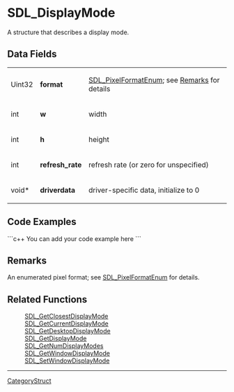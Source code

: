 <!-- pragma section-numbers off -->
<!-- pragma disable-camelcase -->

= SDL_DisplayMode =
A structure that describes a display mode.


== Data Fields ==
{|
|Uint32
|'''format'''
|[[SDL_PixelFormatEnum]]; see [[#format|Remarks]] for details
|-
|int
|'''w'''
|width
|-
|int
|'''h'''
|height
|-
|int
|'''refresh_rate'''
|refresh rate (or zero for unspecified)
|-
|void*
|'''driverdata'''
|driver-specific data, initialize to 0
|}

== Code Examples ==
```c++
You can add your code example here
```

== Remarks ==
<span id="format"></span> An enumerated pixel format; see [[SDL_PixelFormatEnum]] for details.

== Related Functions ==
:[[SDL_GetClosestDisplayMode]]
:[[SDL_GetCurrentDisplayMode]]
:[[SDL_GetDesktopDisplayMode]]
:[[SDL_GetDisplayMode]]
:[[SDL_GetNumDisplayModes]]
:[[SDL_GetWindowDisplayMode]]
:[[SDL_SetWindowDisplayMode]]

----
[[CategoryStruct]]
